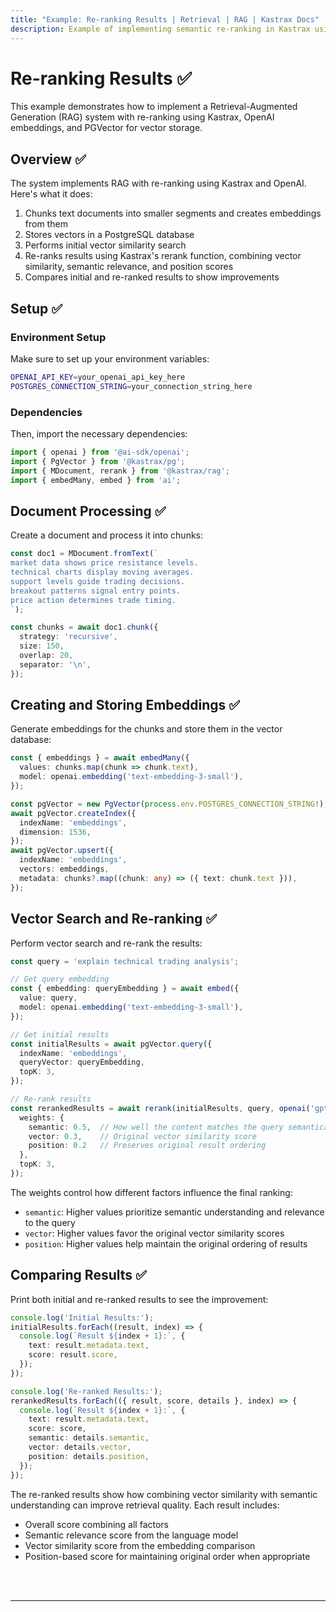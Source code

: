 ```yaml
---
title: "Example: Re-ranking Results | Retrieval | RAG | Kastrax Docs"
description: Example of implementing semantic re-ranking in Kastrax using OpenAI embeddings and PGVector for vector storage.
---
```



# Re-ranking Results ✅

This example demonstrates how to implement a Retrieval-Augmented Generation (RAG) system with re-ranking using Kastrax, OpenAI embeddings, and PGVector for vector storage.

## Overview ✅

The system implements RAG with re-ranking using Kastrax and OpenAI. Here's what it does:

1. Chunks text documents into smaller segments and creates embeddings from them
2. Stores vectors in a PostgreSQL database
3. Performs initial vector similarity search
4. Re-ranks results using Kastrax's rerank function, combining vector similarity, semantic relevance, and position scores
5. Compares initial and re-ranked results to show improvements

## Setup ✅

### Environment Setup

Make sure to set up your environment variables:

```bash filename=".env"
OPENAI_API_KEY=your_openai_api_key_here
POSTGRES_CONNECTION_STRING=your_connection_string_here
```

### Dependencies

Then, import the necessary dependencies:

```typescript copy showLineNumbers filename="src/index.ts"
import { openai } from '@ai-sdk/openai';
import { PgVector } from '@kastrax/pg';
import { MDocument, rerank } from '@kastrax/rag';
import { embedMany, embed } from 'ai';
```

## Document Processing ✅

Create a document and process it into chunks:

```typescript copy showLineNumbers{7} filename="src/index.ts"
const doc1 = MDocument.fromText(`
market data shows price resistance levels.
technical charts display moving averages.
support levels guide trading decisions.
breakout patterns signal entry points.
price action determines trade timing.
`);

const chunks = await doc1.chunk({
  strategy: 'recursive',
  size: 150,
  overlap: 20,
  separator: '\n',
});
```

## Creating and Storing Embeddings ✅

Generate embeddings for the chunks and store them in the vector database:

```typescript copy showLineNumbers{36} filename="src/index.ts"
const { embeddings } = await embedMany({
  values: chunks.map(chunk => chunk.text),
  model: openai.embedding('text-embedding-3-small'),
});

const pgVector = new PgVector(process.env.POSTGRES_CONNECTION_STRING!);
await pgVector.createIndex({
  indexName: 'embeddings',
  dimension: 1536,
});
await pgVector.upsert({
  indexName: 'embeddings',
  vectors: embeddings,
  metadata: chunks?.map((chunk: any) => ({ text: chunk.text })),
});
```

## Vector Search and Re-ranking ✅

Perform vector search and re-rank the results:

```typescript copy showLineNumbers{51} filename="src/index.ts"
const query = 'explain technical trading analysis';

// Get query embedding
const { embedding: queryEmbedding } = await embed({
  value: query,
  model: openai.embedding('text-embedding-3-small'),
});

// Get initial results
const initialResults = await pgVector.query({
  indexName: 'embeddings',
  queryVector: queryEmbedding,
  topK: 3,
});

// Re-rank results
const rerankedResults = await rerank(initialResults, query, openai('gpt-4o-mini'), {
  weights: {
    semantic: 0.5,  // How well the content matches the query semantically
    vector: 0.3,    // Original vector similarity score
    position: 0.2   // Preserves original result ordering
  },
  topK: 3,
});
```

The weights control how different factors influence the final ranking:
- `semantic`: Higher values prioritize semantic understanding and relevance to the query
- `vector`: Higher values favor the original vector similarity scores
- `position`: Higher values help maintain the original ordering of results

## Comparing Results ✅

Print both initial and re-ranked results to see the improvement:

```typescript copy showLineNumbers{72} filename="src/index.ts"
console.log('Initial Results:');
initialResults.forEach((result, index) => {
  console.log(`Result ${index + 1}:`, {
    text: result.metadata.text,
    score: result.score,
  });
});

console.log('Re-ranked Results:');
rerankedResults.forEach(({ result, score, details }, index) => {
  console.log(`Result ${index + 1}:`, {
    text: result.metadata.text,
    score: score,
    semantic: details.semantic,
    vector: details.vector,
    position: details.position,
  });
});
```

The re-ranked results show how combining vector similarity with semantic understanding can improve retrieval quality. Each result includes:
- Overall score combining all factors
- Semantic relevance score from the language model
- Vector similarity score from the embedding comparison
- Position-based score for maintaining original order when appropriate

<br />
<br />
<hr className="dark:border-[#404040] border-gray-300" />
<br />
<br />
<GithubLink
  link={
    "https://github.com/kastrax-ai/kastrax/blob/main/examples/basics/rag/rerank"
  }
/> 